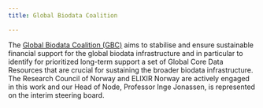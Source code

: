 ---
title: Global Biodata Coalition

---

The [Global Biodata Coalition (GBC)](https://globalbiodata.org/) aims to stabilise and ensure sustainable financial support for the global biodata infrastructure and in particular to identify for prioritized long-term support a set of Global Core Data Resources that are crucial for sustaining the broader biodata infrastructure.
<br/>
The Research Council of Norway and ELIXIR Norway are actively engaged in this work and our Head of Node, Professor Inge Jonassen, is represented on the interim steering board.
